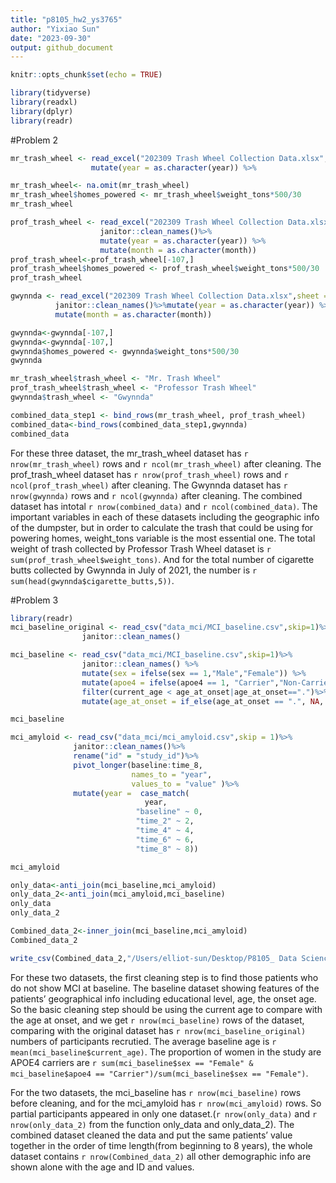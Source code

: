 ```yaml
---
title: "p8105_hw2_ys3765"
author: "Yixiao Sun"
date: "2023-09-30"
output: github_document
---
```


```r
knitr::opts_chunk$set(echo = TRUE)
```

```r
library(tidyverse)
library(readxl)
library(dplyr)
library(readr)
```

#Problem 2

```r
mr_trash_wheel <- read_excel("202309 Trash Wheel Collection Data.xlsx",sheet = 1) %>%                       janitor::clean_names() %>% select(-x15,-x16) %>% 
                  mutate(year = as.character(year)) %>%                                                     mutate(month = as.character(month))

mr_trash_wheel<- na.omit(mr_trash_wheel)
mr_trash_wheel$homes_powered <- mr_trash_wheel$weight_tons*500/30
mr_trash_wheel
```

```r
prof_trash_wheel <- read_excel("202309 Trash Wheel Collection Data.xlsx",sheet = 2) %>%
                    janitor::clean_names()%>%
                    mutate(year = as.character(year)) %>% 
                    mutate(month = as.character(month))
prof_trash_wheel<-prof_trash_wheel[-107,]
prof_trash_wheel$homes_powered <- prof_trash_wheel$weight_tons*500/30
prof_trash_wheel
```


```r
gwynnda <- read_excel("202309 Trash Wheel Collection Data.xlsx",sheet = 4) %>%
          janitor::clean_names()%>%mutate(year = as.character(year)) %>% 
          mutate(month = as.character(month))

gwynnda<-gwynnda[-107,]
gwynnda<-gwynnda[-107,]
gwynnda$homes_powered <- gwynnda$weight_tons*500/30
gwynnda
```

```r
mr_trash_wheel$trash_wheel <- "Mr. Trash Wheel"
prof_trash_wheel$trash_wheel <- "Professor Trash Wheel"
gwynnda$trash_wheel <- "Gwynnda"
```

```r
combined_data_step1 <- bind_rows(mr_trash_wheel, prof_trash_wheel)
combined_data<-bind_rows(combined_data_step1,gwynnda)
combined_data
```

For these three dataset, the mr_trash_wheel dataset has `r nrow(mr_trash_wheel)` rows and `r ncol(mr_trash_wheel)` after cleaning. The prof_trash_wheel dataset has `r nrow(prof_trash_wheel)` rows and `r ncol(prof_trash_wheel)` after cleaning. The Gwynnda dataset has `r nrow(gwynnda)` rows and `r ncol(gwynnda)` after cleaning. The combined dataset has intotal `r nrow(combined_data)` and `r ncol(combined_data)`. The important variables in each of these datasets including the geographic info of the dumpster, but in order to calculate the trash that could be using for powering homes, weight_tons variable is the most essential one. The total weight of trash collected by Professor Trash Wheel dataset is `r sum(prof_trash_wheel$weight_tons)`. And for the total number of cigarette butts collected by Gwynnda in July of 2021, the number is `r sum(head(gwynnda$cigarette_butts,5))`.




#Problem 3
```r

library(readr)
mci_baseline_original <- read_csv("data_mci/MCI_baseline.csv",skip=1)%>%
                janitor::clean_names()

mci_baseline <- read_csv("data_mci/MCI_baseline.csv",skip=1)%>%
                janitor::clean_names() %>% 
                mutate(sex = ifelse(sex == 1,"Male","Female")) %>% 
                mutate(apoe4 = ifelse(apoe4 == 1, "Carrier","Non-Carrier")) %>%        
                filter(current_age < age_at_onset|age_at_onset==".")%>%
                mutate(age_at_onset = if_else(age_at_onset == ".", NA, age_at_onset))

mci_baseline

mci_amyloid <- read_csv("data_mci/mci_amyloid.csv",skip = 1)%>%
              janitor::clean_names()%>%
              rename("id" = "study_id")%>%
              pivot_longer(baseline:time_8,
                           names_to = "year",
                           values_to = "value" )%>%
              mutate(year =  case_match(
                              year,
                            "baseline" ~ 0, 
                            "time_2" ~ 2, 
                            "time_4" ~ 4,
                            "time_6" ~ 6, 
                            "time_8" ~ 8))

mci_amyloid

only_data<-anti_join(mci_baseline,mci_amyloid)
only_data_2<-anti_join(mci_amyloid,mci_baseline)
only_data
only_data_2

Combined_data_2<-inner_join(mci_baseline,mci_amyloid)
Combined_data_2

write_csv(Combined_data_2,"/Users/elliot-sun/Desktop/P8105_ Data Science/p8105_hw2_ys3765/data_mci/combined_data.csv")
```
For these two datasets, the first cleaning step is to find those patients who do not show MCI at baseline. The baseline dataset showing features of the patients' geographical info including educational level, age, the onset age. So the basic cleaning step should be using the current age to compare with the age at onset, and we get `r nrow(mci_baseline)` rows of the dataset, comparing with the original dataset has `r nrow(mci_baseline_original) ` numbers of participants recrutied. The average baseline age is `r mean(mci_baseline$current_age)`. The proportion of women in the study are APOE4 carriers are `r sum(mci_baseline$sex == "Female" & mci_baseline$apoe4 == "Carrier")/sum(mci_baseline$sex == "Female")`.

For the two datasets, the mci_baseline has `r nrow(mci_baseline)` rows before cleaning, and for the mci_amyloid has `r nrow(mci_amyloid)` rows. So partial participants appeared in only one dataset.(`r nrow(only_data)` and `r nrow(only_data_2)` from the function only_data and only_data_2). The combined dataset cleaned the data and put the same patients' value together in the order of time length(from beginning to 8 years), the whole dataset contains `r nrow(Combined_data_2)` all other demographic info are shown alone with the age and ID and values.